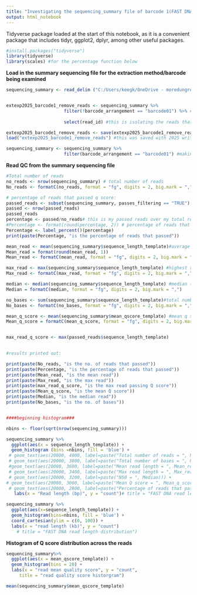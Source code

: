 ```yaml
---
title: "Investigating the sequencing_summary file of barcode 1(FAST DNA) from SUPER accuracy rebasecalling barcodes trimmed)"
output: html_notebook
---
```


Tidyverse package loaded at the start of this notebook, as it is a convenient package that includes tidyr, ggplot2, dplyr, among other useful packages.

```r
#install.packages("tidyverse")
library(tidyverse)
library(scales) #for the percentage function below

```

**Load in the summary sequencing file for the extraction method/barcode being examined**

```r
sequencing_summary <- read_delim ("C:/Users/keegk/OneDrive - moredungroup/Karen Keegan/Nanopore/SQKRBK004/Extraction_experiment_run_22.2.23/Rebasecalling/Rebasecalled_trimmed_super_accuracy/barcode_1/barcode_1_sequencing_summary.txt")


extexp2025_barcode1_remove_reads <- sequencing_summary %>% 
                      filter(!barcode_arrangement == "barcode01") %>% #no reads less than 60 assigned barcode1
                      
                      select(read_id) #this is isolating the reads that are on the wrong barcode, so I can use this read Id list to remove these reads in the blast text files (blast text files are assigned taxonomy in the notebook "taxonomizr_blast_tidied_2025.Rmd")

extexp2025_barcode1_remove_reads <- save(extexp2025_barcode1_remove_reads, file = "extexp2025_barcode1_remove_reads")
load("extexp2025_barcode1_remove_reads") #this was saved with 2025 written after it but the actual file name loads in without the 2025 bit after it just FYI.

sequencing_summary <- sequencing_summary %>%
                      filter(barcode_arrangement == "barcode01") #making sure only the correct barcode is included. This filters out any incorrect barcodes, and any unclassified barcoedes (the barcode scors lowest value is now 60, which might be the cutoff for confidence that the correct barcode has been called)

```
 
 
**Read QC from the summary sequencing file**

 
```r

#Total number of reads
no_reads <- nrow(sequencing_summary) # total number of reads
No_reads <- formatC(no_reads, format = "fg", digits = 2, big.mark = ",")

# percentage of reads that passed q score:
passed_reads <- subset(sequencing_summary, passes_filtering == "TRUE")
passed <- nrow(passed_reads)
passed_reads
percentage <- passed/no_reads# this is my passed reads over my total reads
#Percentage <- format(round(percentage, 2)) # percentage of reads that passed
Percentage <- label_percent()(percentage)
print(paste(Percentage, "is the percentage of reads that passed"))

mean_read <- mean(sequencing_summary$sequence_length_template)#average read length
Mean_read = format(round(mean_read, 1))
Mean_read <- formatC(mean_read, format = "fg", digits = 2, big.mark = ",")

max_read <- max(sequencing_summary$sequence_length_template) #highest read length
Max_read <- formatC(max_read, format = "fg", digits = 2, big.mark = ",")

median <- median(sequencing_summary$sequence_length_template) #median (N50 read no.)
Median = formatC(median, format = "fg", digits = 2, big.mark = ",")

no_bases <- sum(sequencing_summary$sequence_length_template)#total number of bases per extraction method
No_bases <- formatC(no_bases, format = "fg", digits = 2, big.mark = ",")

mean_q_score <- mean(sequencing_summary$mean_qscore_template) #mean q score
Mean_q_score = formatC(mean_q_score, format = "fg", digits = 2, big.mark = ",")


max_read_q_score <- max(passed_reads$sequence_length_template) 
                    

#results printed out:

print(paste(No_reads, "is the no. of reads that passed"))
print(paste(Percentage, "is the percentage of reads that passed"))
print(paste(Mean_read, "is the mean read"))
print(paste(Max_read, "is the max read"))
print(paste(max_read_q_score, "is the max read passing Q score"))
print(paste(Mean_q_score, "is the mean Q score"))
print(paste(Median, "is the median read"))
print(paste(No_bases, "is the no. of bases"))


####beginning histogram###

nbins <- floor(sqrt(nrow(sequencing_summary)))

sequencing_summary %>%
  ggplot(aes(x = sequence_length_template)) +
  geom_histogram (bins =nbins, fill = 'blue') +
 # geom_text(aes(20000, 4000, label=paste("Total number of reads = ", No_reads))) +
 # geom_text(aes(20000, 3800, label=paste("Total number of bases = ", No_bases))) +
 #geom_text(aes(20000, 3600, label=paste("Mean read length = ", Mean_read))) +
 # geom_text(aes(20000, 3400, label=paste("Max read length = ", Max_read))) +
 # geom_text(aes(20000, 3200, label=paste("N50 = ", Median))) +
# geom_text(aes(20000, 3000, label=paste("Mean Q score = ", Mean_q_score))) +
 # geom_text(aes(20000, 2800, label=paste("Percentage of reads that passed = ", Percentage))) +
   labs(x = "Read length (bp)", y = "count")# title = "FAST DNA read length distribution")

sequencing_summary %>%
  ggplot(aes(x=sequence_length_template)) +
  geom_histogram(bins=nbins, fill = 'blue') +
  coord_cartesian(ylim = c(0, 100)) +
  labs(x = "read length (kb)", y = "count")
    # title = "FAST DNA read length distribution")


```

**Histogram of Q score distribution across the reads**

```r
sequencing_summary%>% 
  ggplot(aes(x = mean_qscore_template)) +
  geom_histogram(bins = 20) +
  labs(x = "read mean quality score", y = "count",
     title = "read quality score historgram")

mean(sequencing_summary$mean_qscore_template)
```








